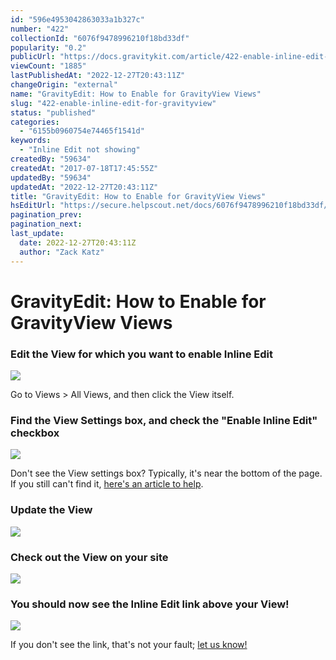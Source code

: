 ```yaml
---
id: "596e4953042863033a1b327c"
number: "422"
collectionId: "6076f9478996210f18bd33df"
popularity: "0.2"
publicUrl: "https://docs.gravitykit.com/article/422-enable-inline-edit-for-gravityview"
viewCount: "1885"
lastPublishedAt: "2022-12-27T20:43:11Z"
changeOrigin: "external"
name: "GravityEdit: How to Enable for GravityView Views"
slug: "422-enable-inline-edit-for-gravityview"
status: "published"
categories: 
  - "6155b0960754e74465f1541d"
keywords: 
  - "Inline Edit not showing"
createdBy: "59634"
createdAt: "2017-07-18T17:45:55Z"
updatedBy: "59634"
updatedAt: "2022-12-27T20:43:11Z"
title: "GravityEdit: How to Enable for GravityView Views"
hsEditUrl: "https://secure.helpscout.net/docs/6076f9478996210f18bd33df/article/596e4953042863033a1b327c"
pagination_prev: 
pagination_next: 
last_update:
  date: 2022-12-27T20:43:11Z
  author: "Zack Katz"
---
```


# GravityEdit: How to Enable for GravityView Views



### Edit the View for which you want to enable Inline Edit

![](https://www.gravitykit.com/wp-content/uploads/2018/01/edit-the-view-for-which-you-want-to-enable-inline-edit.png?1500399893)

Go to Views &gt; All Views, and then click the View itself.

### Find the View Settings box, and check the "Enable Inline Edit" checkbox

![](https://www.gravitykit.com/wp-content/uploads/2018/01/find-the-view-settings-box-and-check-the-enable-inline-edit-checkbox.png?1500399894)

Don't see the View settings box? Typically, it's near the bottom of the page. If you still can't find it, [here's an article to help](https://docs.gravitykit.com/article/87-the-settings-box-is-hidden).

### Update the View

![](https://www.gravitykit.com/wp-content/uploads/2018/01/update-the-view.png?1500399894)

### Check out the View on your site

![](https://www.gravitykit.com/wp-content/uploads/2018/01/check-out-the-view-on-your-site.png?1500399894)

### You should now see the Inline Edit link above your View!

![](https://www.gravitykit.com/wp-content/uploads/2018/01/you-should-now-see-the-inline-edit-link-above-your-view-.png?1500399895)

If you don't see the link, that's not your fault; [let us know!](https://www.gravitykit.com/support/)

